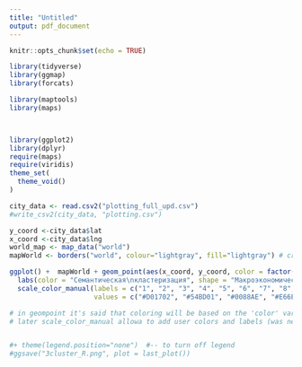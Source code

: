 ```yaml
---
title: "Untitled"
output: pdf_document
---
```


```r
knitr::opts_chunk$set(echo = TRUE)
```


```r
library(tidyverse)
library(ggmap)
library(forcats)

library(maptools)
library(maps)



library(ggplot2)
library(dplyr)
require(maps)
require(viridis)
theme_set(
  theme_void()
)

```


```r
city_data <- read.csv2("plotting_full_upd.csv")
#write_csv2(city_data, "plotting.csv")

```

```r
y_coord <-city_data$lat
x_coord <-city_data$lng
world_map <- map_data("world")
mapWorld <- borders("world", colour="lightgray", fill="lightgray") # create a layer of borders 
```


```r
ggplot() +  mapWorld + geom_point(aes(x_coord, y_coord, color = factor(city_data$color), shape=factor(city_data$clust3)), size=4, stroke = 2, alpha = 0.7) +
  labs(color = "Семантическая\nкластеризация", shape = "Макроэкономическая\nкластеризация") +
  scale_color_manual(labels = c("1", "2", "3", "4", "5", "6", "7", "8", "9","10", "11"),
                     values = c("#D01702", "#54BD01", "#0088AE", "#E66E6E", "#E10291", "#00E1E1", "#00A5E1", "#E19239", "#FF69B4", "#008080")) 

# in geompoint it's said that coloring will be based on the 'color' variable because it represents the sematic clustering
# later scale_color_manual allowa to add user colors and labels (was needed here) for each cluster


#+ theme(legend.position="none")  #-- to turn off legend
#ggsave("3cluster_R.png", plot = last_plot())
```

